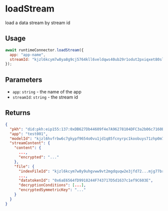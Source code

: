 # loadStream

load a data stream by stream id

## Usage
```javascript
await runtimeConnector.loadStream({
  app: "app-name",
  streamId: "kjzl6kcym7w8ya8g9cj5764kll6veldqws40ub29r1odut2pxiqxet80sl9p6th",
});
```

## Parameters
- `app`: `string` - the name of the app
- `streamId`: `string` - the stream id

## Returns
```json
{
  "pkh": "did:pkh:eip155:137:0xDB627Db44609f4e7A96278104DFC3a2b06c7160B",
  "app": "test001",
  "modelId": "kjzl6hvfrbw6c7gkypf9654o0vu1jd1q85fcnyrpc1koobuys71zhp0m7kbmrvs",
  "streamContent": {
    "content": {
      ..., 
      "encrypted": "..."
    },
    "file": {
      "indexFileId": "kjzl6kcym7w8y9uhgvww9vt2mgdquqw2e3jfd72...mjg77brphd",
      ...,
      "datatokenId": "0x6aE6564fD9918244F743717D5d1637c1ef9C603E",
      "decryptionConditions": [...],
      "encryptedSymmetricKey": "..."
    }
  }
}
```